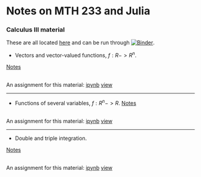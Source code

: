 # Notes on MTH 233 and Julia

### Calculus III material


These are all located [here](https://github.com/mth229/233-projects) and can be run through [![Binder](https://mybinder.org/badge.svg)](https://mybinder.org/v2/gh/mth229/233-projects/master).

* Vectors and vector-valued functions, $f: R -> R^n$.

[Notes](http://nbviewer.ipython.org/github/mth229/233-projects/blob/master/01-vectors.ipynb?create=1)


<br/>
An assignment for this material:
[ipynb](https://raw.githubusercontent.com/mth229/233-projects/master/02-vectors_project.ipynb)
[view](http://nbviewer.ipython.org/github/mth229/233-projects/blob/master/02-vectors_project.ipynb?create=1)

----


* Functions of several variables, $f:R^n -> R$.
[Notes](http://nbviewer.ipython.org/github/mth229/233-projects/blob/master/03-multivariable.ipynb?create=1)


<br/>
An assignment for this material:
[ipynb](https://raw.githubusercontent.com/mth229/233-projects/master/04-multivariable_project.ipynb)
[view](http://nbviewer.ipython.org/github/mth229/233-projects/blob/master/04-multivariable_project.ipynb?create=1)

----

* Double and triple integration.

[Notes](http://nbviewer.ipython.org/github/mth229/233-projects/blob/master/05-double_triple_integrals.ipynb?create=1)


<br/>
An assignment for this material:
[ipynb](https://raw.githubusercontent.com/mth229/233-projects/master/06-double_triple_integrals_project.ipynb)
[view](http://nbviewer.ipython.org/github/mth229/233-projects/blob/master/06-double_triple_integrals_project.ipynb?create=1)
